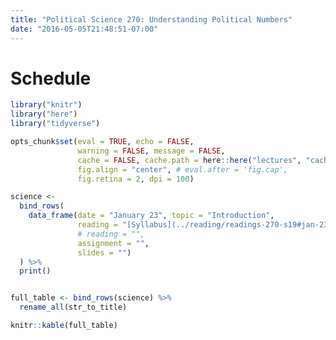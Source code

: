 ```yaml
---
title: "Political Science 270: Understanding Political Numbers"
date: "2016-05-05T21:48:51-07:00"
---
```


# Schedule

```r
library("knitr")
library("here")
library("tidyverse")

opts_chunk$set(eval = TRUE, echo = FALSE, 
               warning = FALSE, message = FALSE, 
               cache = FALSE, cache.path = here::here("lectures", "cache", "01-"), 
               fig.align = "center", # eval.after = 'fig.cap', 
               fig.retina = 2, dpi = 100)
```


```r
science <- 
  bind_rows(
    data_frame(date = "January 23", topic = "Introduction",
               reading = "[Syllabus](../reading/readings-270-s19#jan-23)",
               # reading = "",
               assignment = "",
               slides = "")
  ) %>%
  print()


full_table <- bind_rows(science) %>%
  rename_all(str_to_title) 
```


```r
knitr::kable(full_table)
```